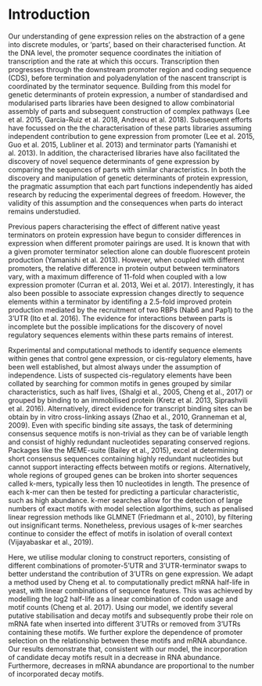 # Introduction

Our understanding of gene expression relies on the abstraction of a gene into discrete modules, or ‘parts’, based on their characterised function. At the DNA level, the promoter sequence coordinates the initiation of transcription and the rate at which this occurs. Transcription then progresses through the downstream promoter region and coding sequence (CDS), before termination and polyadenylation of the nascent transcript is coordinated by the terminator sequence. Building from this model for genetic determinants of protein expression, a number of standardised and modularised parts libraries have been designed to allow combinatorial assembly of parts and subsequent construction of complex pathways (Lee et al. 2015, Garcia-Ruiz et al. 2018, Andreou et al. 2018). Subsequent efforts have focussed on the the characterisation of these parts libraries assuming independent contribution to gene expression from promoter (Lee et al. 2015, Guo et al. 2015, Lubliner et al. 2013) and terminator parts (Yamanishi et al. 2013). In addition, the characterised libraries have also facilitated the discovery of novel sequence determinants of gene expression by comparing the sequences of parts with similar characteristics. In both the discovery and manipulation of genetic determinants of protein expression, the pragmatic assumption that each part functions independently has aided research by reducing the experimental degrees of freedom. However, the validity of this assumption and the consequences when parts do interact remains understudied. 

Previous papers characterising the effect of different native yeast terminators on protein expression have begun to consider differences in expression when different promoter pairings are used. It is known that with a given promoter terminator selection alone can double fluorescent protein production (Yamanishi et al. 2013). However, when coupled with different promoters, the relative difference in protein output between terminators vary, with a maximum difference of 11-fold when coupled with a low expression promoter (Curran et al. 2013, Wei et al. 2017). Interestingly, it has also been possible to associate expression changes directly to sequence elements within a terminator by identifing a 2.5-fold improved protein production mediated by the recruitment of two RBPs (Nab6 and Pap1) to the 3’UTR (Ito et al. 2016). The evidence for interactions between parts is incomplete but the possible implications for the discovery of novel regulatory sequences elements within these parts remains of interest.

Rxperimental and computational methods to identify sequence elements within genes that control gene expression, or cis-regulatory elements, have been well established, but almost always under the assumption of independence. Lists of suspected cis-regulatory elements have been collated by searching for common motifs in genes grouped by similar characteristics, such as half lives, (Shalgi et al., 2005, Cheng et al., 2017) or grouped by binding to an immobilised protein (Kretz et al. 2013, Siprashvili et al. 2016). Alternatively, direct evidence for transcript binding sites can be obtain by in vitro cross-linking assays (Zhao et al., 2010, Granneman et al, 2009). Even with specific binding site assays, the task of determining consensus sequence motifs is non-trivial as they can be of variable length and consist of highly redundant nucleotides separating conserved regions. Packages like the MEME-suite (Bailey et al., 2015), excel at determining short consensus sequences containing highly redundant nucleotides but cannot support interacting effects between motifs or regions. Alternatively, whole regions of grouped genes can be broken into shorter sequences called k-mers, typically less then 10 nucleotides in length. The presence of each k-mer can then be tested for predicting a particular characteristic, such as high abundance. k-mer searches allow for the detection of large numbers of exact motifs with model selection algorthims, such as penalised linear regression methods like GLMNET (Friedmann et al., 2010), by filtering out insignificant terms. Nonetheless, previous usages of k-mer searches continue to consider the effect of motifs in isolation of  overall context (Vijayabaskar et al., 2019). 

Here, we utilise modular cloning to construct reporters, consisting of different combinations of promoter-5'UTR and 3'UTR-terminator swaps to better understand the contribution of 3’UTRs on gene expression. We adapt a method used by Cheng et al. to computationally predict mRNA half-life in yeast, with linear combinations of sequence features. This was achieved by modelling the log2 half-life as a linear combination of codon usage and motif counts (Cheng et al. 2017). Using our model, we identify several putative stabilisation and decay motifs and subsequently probe their role on mRNA fate when inserted into different 3’UTRs or removed from 3’UTRs containing these motifs. We further explore the dependence of promoter selection on the relationship between these motifs and mRNA abundance. Our results demonstrate that, consistent with our model, the incorporation of candidate decay motifs result in a decrease in RNA abundance. Furthermore, decreases in mRNA abundance are proportional to the number of incorporated decay motifs.
